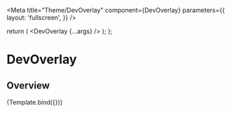 

<Meta
  title="Theme/DevOverlay"
  component={DevOverlay}
  parameters={{
    layout: 'fullscreen',
  }}
/>

  return (
    <FullHeight>
      <DevOverlay {...args} />
    </FullHeight>
  );
};

# DevOverlay

## Overview

<Canvas>
  <Story
    name="DevOverlay"
    args={{
      variables: [
        {
          name: 'version',
          value: 'v1-storybook-demo',
        },
        {
          name: 'env',
          value: 'storybook',
        },
      ],
    }}
  >
    {Template.bind({})}
  </Story>
</Canvas>
